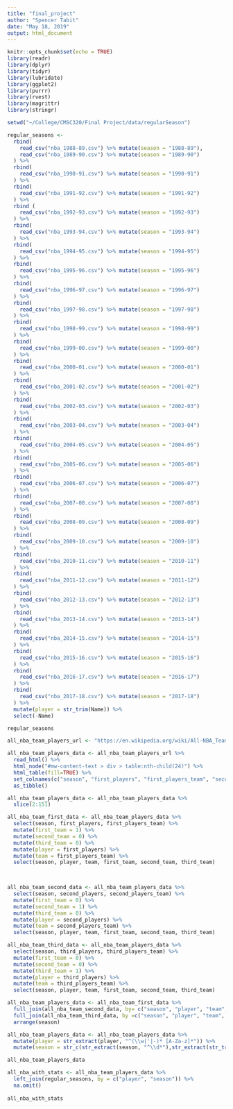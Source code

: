 ```yaml
---
title: "final_project"
author: "Spencer Tabit"
date: "May 18, 2019"
output: html_document
---
```


```r
knitr::opts_chunk$set(echo = TRUE)
library(readr)
library(dplyr)
library(tidyr)
library(lubridate)
library(ggplot2)
library(purrr)
library(rvest)
library(magrittr)
library(stringr)
```



```r
setwd("~/College/CMSC320/Final Project/data/regularSeason")

regular_seasons <- 
  rbind(
    read_csv("nba_1988-89.csv") %>% mutate(season = "1988-89"),
    read_csv("nba_1989-90.csv") %>% mutate(season = "1989-90")
  ) %>%
  rbind(
    read_csv("nba_1990-91.csv") %>% mutate(season = "1990-91")
  ) %>%
  rbind(
    read_csv("nba_1991-92.csv") %>% mutate(season = "1991-92")
  ) %>%
  rbind (
    read_csv("nba_1992-93.csv") %>% mutate(season = "1992-93")
  ) %>%
  rbind(
    read_csv("nba_1993-94.csv") %>% mutate(season = "1993-94")
  ) %>%
  rbind(
    read_csv("nba_1994-95.csv") %>% mutate(season = "1994-95")
  ) %>%
  rbind(
    read_csv("nba_1995-96.csv") %>% mutate(season = "1995-96")
  ) %>%
  rbind(
    read_csv("nba_1996-97.csv") %>% mutate(season = "1996-97")
  ) %>%
  rbind(
    read_csv("nba_1997-98.csv") %>% mutate(season = "1997-98")
  ) %>%
  rbind(
    read_csv("nba_1998-99.csv") %>% mutate(season = "1998-99")
  ) %>%
  rbind(
    read_csv("nba_1999-00.csv") %>% mutate(season = "1999-00")
  ) %>% 
  rbind(
    read_csv("nba_2000-01.csv") %>% mutate(season = "2000-01")
  ) %>% 
  rbind(
    read_csv("nba_2001-02.csv") %>% mutate(season = "2001-02")
  ) %>% 
  rbind(
    read_csv("nba_2002-03.csv") %>% mutate(season = "2002-03")
  ) %>% 
  rbind(
    read_csv("nba_2003-04.csv") %>% mutate(season = "2003-04")
  ) %>% 
  rbind(
    read_csv("nba_2004-05.csv") %>% mutate(season = "2004-05")
  ) %>% 
  rbind(
    read_csv("nba_2005-06.csv") %>% mutate(season = "2005-06")
  ) %>% 
  rbind(
    read_csv("nba_2006-07.csv") %>% mutate(season = "2006-07")
  ) %>% 
  rbind(
    read_csv("nba_2007-08.csv") %>% mutate(season = "2007-08")
  ) %>% 
  rbind(
    read_csv("nba_2008-09.csv") %>% mutate(season = "2008-09")
  ) %>% 
  rbind(
    read_csv("nba_2009-10.csv") %>% mutate(season = "2009-10")
  ) %>% 
  rbind(
    read_csv("nba_2010-11.csv") %>% mutate(season = "2010-11")
  ) %>% 
  rbind(
    read_csv("nba_2011-12.csv") %>% mutate(season = "2011-12")
  ) %>% 
  rbind(
    read_csv("nba_2012-13.csv") %>% mutate(season = "2012-13")
  ) %>% 
  rbind(
    read_csv("nba_2013-14.csv") %>% mutate(season = "2013-14")
  ) %>% 
  rbind(
    read_csv("nba_2014-15.csv") %>% mutate(season = "2014-15")
  ) %>% 
  rbind(
    read_csv("nba_2015-16.csv") %>% mutate(season = "2015-16")
  ) %>% 
  rbind(
    read_csv("nba_2016-17.csv") %>% mutate(season = "2016-17")
  ) %>% 
  rbind(
    read_csv("nba_2017-18.csv") %>% mutate(season = "2017-18")
  ) %>%
  mutate(player = str_trim(Name)) %>%
  select(-Name)

regular_seasons
```
```r
all_nba_team_players_url <- "https://en.wikipedia.org/wiki/All-NBA_Team"

all_nba_team_players_data <- all_nba_team_players_url %>%
  read_html() %>%
  html_node("#mw-content-text > div > table:nth-child(24)") %>%
  html_table(fill=TRUE) %>%
  set_colnames(c("season", "first_players", "first_players_team", "second_players", "second_players_team", "third_players", "third_players_team")) %>%
  as_tibble()

all_nba_team_players_data <- all_nba_team_players_data %>%
  slice(2:151)

all_nba_team_first_data <- all_nba_team_players_data %>%
  select(season, first_players, first_players_team) %>%
  mutate(first_team = 1) %>%
  mutate(second_team = 0) %>%
  mutate(third_team = 0) %>%
  mutate(player = first_players) %>%
  mutate(team = first_players_team) %>%
  select(season, player, team, first_team, second_team, third_team)
  


all_nba_team_second_data <- all_nba_team_players_data %>%
  select(season, second_players, second_players_team) %>%
  mutate(first_team = 0) %>%
  mutate(second_team = 1) %>%
  mutate(third_team = 0) %>%
  mutate(player = second_players) %>%
  mutate(team = second_players_team) %>%
  select(season, player, team, first_team, second_team, third_team)

all_nba_team_third_data <- all_nba_team_players_data %>%
  select(season, third_players, third_players_team) %>%
  mutate(first_team = 0) %>%
  mutate(second_team = 0) %>%
  mutate(third_team = 1) %>%
  mutate(player = third_players) %>%
  mutate(team = third_players_team) %>%
  select(season, player, team, first_team, second_team, third_team)

all_nba_team_players_data <- all_nba_team_first_data %>%
  full_join(all_nba_team_second_data, by= c("season", "player", "team", "first_team", "second_team", "third_team")) %>%
  full_join(all_nba_team_third_data, by =c("season", "player", "team", "first_team", "second_team", "third_team")) %>%
  arrange(season)

all_nba_team_players_data <- all_nba_team_players_data %>%
  mutate(player = str_extract(player, "^(\\w|'|-)* [A-Za-z]*")) %>%
  mutate(season = str_c(str_extract(season, "^\\d*"),str_extract(str_trim(season), "\\d*$"), sep = "-"))

all_nba_team_players_data
```  

```r
all_nba_with_stats <- all_nba_team_players_data %>%
  left_join(regular_seasons, by = c("player", "season")) %>%
  na.omit()
  
all_nba_with_stats
``` 

```r

``` 





